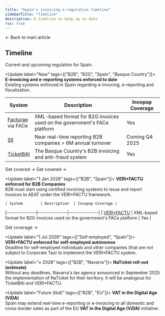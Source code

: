 ```yaml
---
title: "Spain's invoicing e-regulation timeline"
sidebarTitle: "Timeline"
description: A timeline to keep up to date
rss: true
---
```


<Card title="Invoicing compliance in Spain" size="20" icon="book-open-lines" href="/countries/spain" horizontal>
  ← Back to main article
</Card>

## Timeline

Current and upcoming regulation for Spain.

<Update label="Now" tags={["B2B", "B2G", "Spain", "Basque Country"]}>
  **E-invoicing and e-reporting systems enforced to date**<br />
  Existing systems enforced in Spain regarding e-invocing, e-reporting and fiscalization.

  | System        | Description  | Invopop Coverage |
  |---------------|---------------|---------------|
  | [Facturae](#facturae) <br />via FACe | XML-based format for B2G invoices used on the government's FACe platform | Yes |
  | [SII](#sii)           | Near real-time reporting B2B companies > 6M annual turnover  | Coming Q4 2025 |
  | [TicketBAI](#ticketbai)     | The Basque Country's B2B invoicing and anti-fraud system  | Yes |

  <Columns cols="2">
  <Card title="Facturae Spain" icon="https://assets.invopop.com/apps/facturae/icon.svg" href="/apps/facturae" horizontal>
    Get covered →
  </Card>

  <Card title="TicketBAI" icon="https://assets.invopop.com/apps/ticketbai/icon.svg" href="/apps/ticketbai" horizontal>
    Get covered →
  </Card>
  </Columns>
</Update>


<Update label="1 Jan 2026" tags={["B2B", "Spain"]}>
  **VERI\*FACTU enforced for B2B Companies**<br />
  B2B must start using certified invoicing systems to issue and report invoices to AEAT under the VERI\*FACTU framework.

    | System        | Description  | Invopop Coverage |
  |---------------|---------------|---------------|
  | [VERI*FACTU](#verifactu) | XML-based format for B2G invoices used on the government's FACe platform | Yes |

  <Columns cols="2">
    <Card title="VERI*FACTU Spain" size="20" icon="https://assets.invopop.com/apps/verifactu/icon.svg" href="/apps/verifactu" horizontal>
      Get coverage →
    </Card>
  </Columns>

</Update>

<Update label="1 Jul 2026"  tags={["Self-employed", "Spain"]}>
  **VERI\*FACTU enforced for self-employed autónomos**<br />
  Deadline for self-employed individuals and other companies (that are not subject to Corporate Tax) to implement the VERI\*FACTU system.
</Update>

<Update label="≈ 2028" tags={["B2B", "Navarra"]}>
  **NaTicket roll-out (estimate)**<br />
  Without any deadlines, Navarra's tax agency announced in September 2025 the implementation of NaTicket for their territory. It will be analogous for TicketBAI and VERI\*FACTU.
</Update>

<Update label="Future (tbd)" tags={["B2B", "EU"]}>
  **VAT in the Digital Age (ViDA)**<br />
  Spain may extend real-time e-reporting or e-invoicing to all domestic and cross-border sales as part of the EU **VAT in the Digital Age (ViDA)** initiative.
</Update>